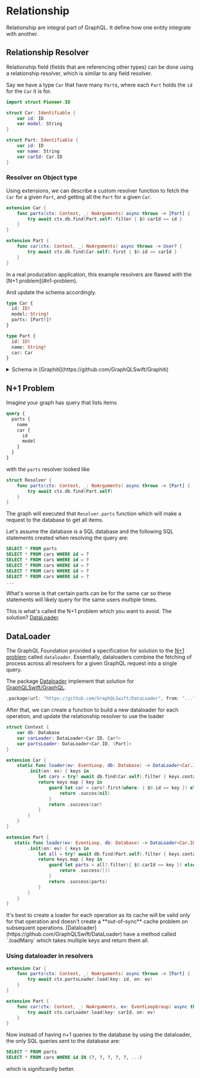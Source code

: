 
# Relationship

Relationship are integral part of GraphQL. It define how one entity integrate with another.

## Relationship Resolver

Relationship field (fields that are referencing other types) can be done using a relationship resolver, which is similar to any field resolver.

Say we have a type `Car` that have many `Part`s, where each `Part` holds the `id` for the `Car` it is for. 

```swift {11} showLineNumbers copy
import struct Pioneer.ID

struct Car: Identifiable {
    var id: ID
    var model: String
}

struct Part: Identifiable {
    var id: ID
    var name: String
    var carId: Car.ID
}
```

### Resolver on Object type

Using extensions, we can describe a custom resolver function to fetch the `Car` for a given `Part`, and getting all the `Part` for a given `Car`.

```swift showLineNumbers copy
extension Car {
    func parts(ctx: Context, _: NoArguments) async throws -> [Part] {
        try await ctx.db.find(Part.self).filter { $0.carId == id }
    }
}

extension Part {
    func car(ctx: Context, _: NoArguments) async throws -> User? {
        try await ctx.db.find(Car.self).first { $0.id == carId }
    }
}
```

<Callout type="warning" emoji="⚠️">
In a real producation application, this example resolvers are flawed with the [N+1 problem](#n1-problem).
</Callout>

And update the schema accordingly.

```graphql {4,10} showLineNumbers copy
type Car {
  id: ID!
  model: String!
  parts: [Part!]!
}

type Part {
  id: ID!
  name: String!
  car: Car
}
```

<details>
<summary> Schema in [Graphiti](https://github.com/GraphQLSwift/Graphiti) </summary>

<Callout type="info">
This is an example how it would look like in [Graphiti](https://github.com/GraphQLSwift/Graphiti), this part is not restricted only to [Graphiti](https://github.com/GraphQLSwift/Graphiti).
</Callout>

```swift {11,17} showLineNumbers copy
import Graphiti
import Pioneer

func schema() throws -> Schema<Resolver, Context> {
    try .init {
        ID.asScalar()

        Type(Car.self) {
            Field("id", at: \.id)
            Field("model", at: \.model)
            Field("parts", at: Car.parts, at: [Part].self)
        }

        Type(Part.self) {
            Field("id", at: \.id)
            Field("name", at: \.name)
            Field("car", at: Part.car, as: Car?.self)
        }
    }
}
```

</details>

## N+1 Problem

Imagine your graph has query that lists items

```graphql copy
query {
  parts {
    name
    car {
      id
      model
    }
  }
}
```

with the `parts` resolver looked like

```swift filename="Resolver.swift" showLineNumbers copy
struct Resolver {
    func parts(ctx: Context, _: NoArguments) async throws -> [Part] {
        try await ctx.db.find(Part.self)
    }
}
```

The graph will executed that `Resolver.parts` function which will make a request to the database to get all items.

Let's assume the database is a SQL database and the following SQL statements created when resolving the query are:

```sql showLineNumbers copy
SELECT * FROM parts
SELECT * FROM cars WHERE id = ?
SELECT * FROM cars WHERE id = ?
SELECT * FROM cars WHERE id = ?
SELECT * FROM cars WHERE id = ?
SELECT * FROM cars WHERE id = ?
...
```

What's worse is that certain parts can be for the same car so these statements will likely query for the same users multiple times.

This is what's called the N+1 problem which you want to avoid. The solution? [DataLoader](#dataloader).

## DataLoader

The GraphQL Foundation provided a specification for solution to the [N+1 problem](#n1-problem) called `dataloader`. Essentially, dataloaders combine the fetching of process across all resolvers for a given GraphQL request into a single query.

The package [Dataloader](https://github.com/GraphQLSwift/DataLoader) implement that solution for [GraphQLSwift/GraphQL](https://github.com/GraphQLSwift/DataLoader).

```swift {1} showLineNumbers copy
.package(url: "https://github.com/GraphQLSwift/DataLoader", from: "...")
```

After that, we can create a function to build a new dataloader for each operation, and update the relationship resolver to use the loader

```swift {3-4,8-18,22-32} showLineNumbers copy
struct Context {
    var db: Database
    var carLoader: DataLoader<Car.ID, Car?>
    var partsLoader: DataLoader<Car.ID, [Part]>
}

extension Car {
    static func loader(ev: EventLoop, db: Database) -> DataLoader<Car.ID, Car?> {
        .init(on: ev) { keys in
            let cars = try? await db.find(Car.self).filter { keys.contains($0.id) }
            return keys.map { key in
                guard let car = cars?.first(where: { $0.id == key }) else {
                    return .succes(nil)
                }
                return .success(car)
            }
        }
    }
}

extension Part {
   static func loader(ev: EventLoop, db: Database) -> DataLoader<Car.ID, [Part]> {
        .init(on: ev) { keys in
            let all = try? await db.find(Part.self).filter { keys.contains($0.carId) }
            return keys.map { key in
                guard let parts = all?.filter({ $0.carId == key }) else {
                    return .success([])
                }
                return .success(parts)
            }
        }
    } 
}
```

<Callout type="warning">
It's best to create a loader for each operation as its cache will be valid only for that operation and doesn't create a **out-of-sync** cache problem on subsequent operations.
</Callout>

<Callout type="info">
[Dataloader](https://github.com/GraphQLSwift/DataLoader) have a method called `.loadMany` which takes multiple keys and return them all.
</Callout>

### Using dataloader in resolvers

```swift {3,9} showLineNumbers copy
extension Car {
    func parts(ctx: Context, _: NoArguments) async throws -> [Part] {
        try await ctx.partsLoader.load(key: id, on: ev)
    }
}

extension Part {
    func car(ctx: Context, _: NoArguments, ev: EventLoopGroup) async throws -> User? {
        try await ctx.carLoader.load(key: carId, on: ev)
    }
}
```

Now instead of having n+1 queries to the database by using the dataloader, the only SQL queries sent to the database are:

```sql showLineNumbers copy
SELECT * FROM parts
SELECT * FROM cars WHERE id IN (?, ?, ?, ?, ?, ...)
```

which is significantly better.
